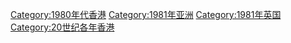 {{Commonscat|1981 in Hong Kong}}
{{Catmore|1981年香港}}
{{Year by category
| m = 1
| c = 9
| d = 8
| y = 1
| cat = 香港
| sortkey = 1981
| in = 
| parent = 20世纪各年香港
| subcat = 1981年亚洲
}}

[[Category:1980年代香港|Category:1980年代香港]]
[[Category:1981年亚洲|Category:1981年亚洲]]
[[Category:1981年英国|Category:1981年英国]]
[[Category:20世纪各年香港|Category:20世纪各年香港]]